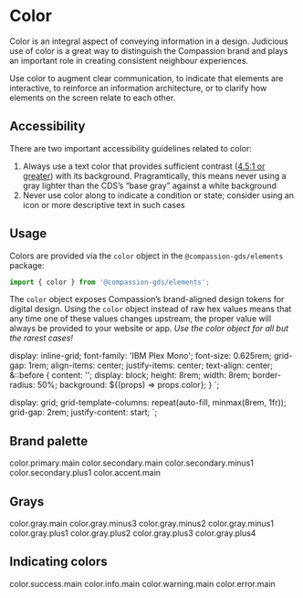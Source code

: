 
<Meta title="Elements/Color" />

# Color

Color is an integral aspect of conveying information in a design. Judicious use
of color is a great way to distinguish the Compassion brand and plays an
important role in creating consistent neighbour experiences.

Use color to augment clear communication, to indicate that elements are
interactive, to reinforce an information architecture, or to clarify how
elements on the screen relate to each other.

## Accessibility

There are two important accessibility guidelines related to color:

1. Always use a text color that provides sufficient contrast
   ([4.5:1 or greater](https://www.w3.org/TR/2008/REC-WCAG20-20081211/#visual-audio-contrast-contrast))
   with its background. Pragramtically, this means never using a gray lighter
   than the CDS’s “base gray” against a white background
2. Never use color along to indicate a condition or state; consider using an
   icon or more descriptive text in such cases

## Usage

Colors are provided via the `color` object in the `@compassion-gds/elements`
package:

```js
import { color } from '@compassion-gds/elements';
```

The `color` object exposes Compassion’s brand-aligned design tokens for digital
design. Using the `color` object instead of raw hex values means that any time
one of these values changes upstream, the proper value will always be provided
to your website or app. _Use the color object for all but the rarest cases!_


  display: inline-grid;
  font-family: 'IBM Plex Mono';
  font-size: 0.625rem;
  grid-gap: 1rem;
  align-items: center;
  justify-items: center;
  text-align: center;
  &::before {
    content: '';
    display: block;
    height: 8rem;
    width: 8rem;
    border-radius: 50%;
    background: ${(props) => props.color};
  }
`;

  display: grid;
  grid-template-columns: repeat(auto-fill, minmax(8rem, 1fr));
  grid-gap: 2rem;
  justify-content: start;
`;

## Brand palette

<Wrapper>
  <ColorSwatch color={color.primary.main}>color.primary.main</ColorSwatch>
  <ColorSwatch color={color.secondary.main}>color.secondary.main</ColorSwatch>
  <ColorSwatch color={color.secondary.minus1}>
    color.secondary.minus1
  </ColorSwatch>
  <ColorSwatch color={color.secondary.plus1}>color.secondary.plus1</ColorSwatch>
  <ColorSwatch color={color.accent.main}>color.accent.main</ColorSwatch>
</Wrapper>

## Grays

<Wrapper>
  <ColorSwatch color={color.gray.main}>color.gray.main</ColorSwatch>
  <ColorSwatch color={color.gray.minus3}>color.gray.minus3</ColorSwatch>
  <ColorSwatch color={color.gray.minus2}>color.gray.minus2</ColorSwatch>
  <ColorSwatch color={color.gray.minus1}>color.gray.minus1</ColorSwatch>
  <ColorSwatch color={color.gray.plus1}>color.gray.plus1</ColorSwatch>
  <ColorSwatch color={color.gray.plus2}>color.gray.plus2</ColorSwatch>
  <ColorSwatch color={color.gray.plus3}>color.gray.plus3</ColorSwatch>
  <ColorSwatch color={color.gray.plus4}>color.gray.plus4</ColorSwatch>
</Wrapper>

## Indicating colors

<Wrapper>
  <ColorSwatch color={color.success.main}>color.success.main</ColorSwatch>
  <ColorSwatch color={color.info.main}>color.info.main</ColorSwatch>
  <ColorSwatch color={color.warning.main}>color.warning.main</ColorSwatch>
  <ColorSwatch color={color.error.main}>color.error.main</ColorSwatch>
</Wrapper>
